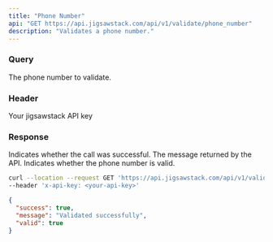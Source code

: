 ```yaml
---
title: "Phone Number"
api: "GET https://api.jigsawstack.com/api/v1/validate/phone_number"
description: "Validates a phone number."
---
```


### Query

<ParamField query="phone_number" type="string" required>
  The phone number to validate.
</ParamField>

### Header

<ParamField header="x-api-key" type="string" required>
  Your jigsawstack API key
</ParamField>

### Response

<ResponseField name="success" type="boolean">
  Indicates whether the call was successful.
</ResponseField>

<ResponseField name="message" type="string">
  The message returned by the API.
</ResponseField>

<ResponseField name="valid" type="boolean">
  Indicates whether the phone number is valid.
</ResponseField>

<RequestExample>

```bash Example Request
curl --location --request GET 'https://api.jigsawstack.com/api/v1/validate/phone_number' \
--header 'x-api-key: <your-api-key>'
```

</RequestExample>

<ResponseExample>

```json Response
{
  "success": true,
  "message": "Validated successfully",
  "valid": true
}
```

</ResponseExample>
